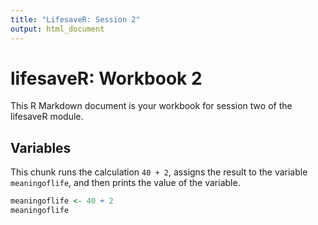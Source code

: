 ```yaml
---
title: "LifesaveR: Session 2"
output: html_document
---
```


# lifesaveR: Workbook 2

This R Markdown document is your workbook for session two of the lifesaveR module.

## Variables

This chunk runs the calculation `40 + 2`, assigns the result to the variable `meaningoflife`, and then prints the value
of the variable.

```r
meaningoflife <- 40 + 2
meaningoflife
```
